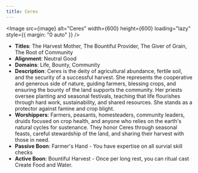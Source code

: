 ```yaml
---
title: Ceres
---
```



<Image src={image} alt="Ceres" width={600} height={600} loading="lazy" style={{ margin: "0 auto" }} />

- **Titles**: The Harvest Mother, The Bountiful Provider, The Giver of Grain, The Root of Community
- **Alignment**: Neutral Good
- **Domains**: Life, Bounty, Community
- **Description**: Ceres is the deity of agricultural abundance, fertile soil, and the security of a successful harvest. She represents the cooperative and generous side of nature, guiding farmers, blessing crops, and ensuring the bounty of the land supports the community. Her priests oversee planting and seasonal festivals, teaching that life flourishes through hard work, sustainability, and shared resources. She stands as a protector against famine and crop blight.
- **Worshippers**: Farmers, peasants, homesteaders, community leaders, druids focused on crop health, and anyone who relies on the earth's natural cycles for sustenance. They honor Ceres through seasonal feasts, careful stewardship of the land, and sharing their harvest with those in need.
- **Passive Boon**: Farmer's Hand - You have expertise on all survial skill checks
- **Active Boon**: Bountiful Harvest - Once per long rest, you can ritual cast Create Food and Water.
